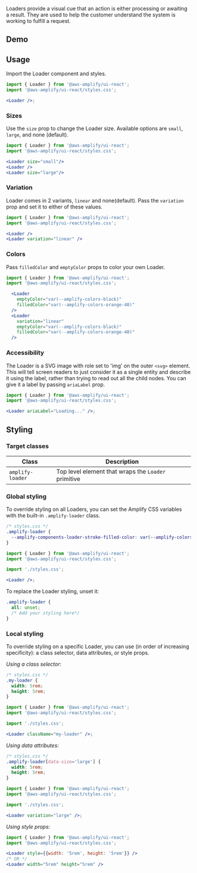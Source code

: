 

Loaders provide a visual cue that an action is either processing or awaiting a result. They are used to help the customer understand the system is working to fulfill a request.

## Demo

<LoaderDemo />

## Usage

Import the Loader component and styles.

```jsx
import { Loader } from '@aws-amplify/ui-react';
import '@aws-amplify/ui-react/styles.css';

<Loader />;
```

<Example>
  <Loader />
</Example>

### Sizes

Use the `size` prop to change the Loader size. Available options are `small`, `large`, and none (default).

```jsx
import { Loader } from '@aws-amplify/ui-react';
import '@aws-amplify/ui-react/styles.css';

<Loader size="small"/>
<Loader />
<Loader size="large"/>
```

<Example>
  <Flex alignItems="center">
    <Loader size="small" />
    <Loader />
    <Loader size="large" />
  </Flex>
</Example>

### Variation

Loader comes in 2 variants, `linear` and none(default). Pass the `variation` prop and set it to either of these values.

```jsx
import { Loader } from '@aws-amplify/ui-react';
import '@aws-amplify/ui-react/styles.css';

<Loader />
<Loader variation="linear" />
```

<Example>
  <Loader />
  <Loader variation="linear" />
</Example>

### Colors

Pass `filledColor` and `emptyColor` props to color your own Loader.

```jsx
import { Loader } from '@aws-amplify/ui-react';
import '@aws-amplify/ui-react/styles.css';

  <Loader
    emptyColor="var(--amplify-colors-black)"
    filledColor="var(--amplify-colors-orange-40)"
  />
  <Loader
    variation="linear"
    emptyColor="var(--amplify-colors-black)"
    filledColor="var(--amplify-colors-orange-40)"
  />
```

<Example>
  <Loader
    emptyColor="var(--amplify-colors-black)"
    filledColor="var(--amplify-colors-orange-40)"
  />
  <Loader
    variation="linear"
    emptyColor="var(--amplify-colors-black)"
    filledColor="var(--amplify-colors-orange-40)"
  />
</Example>

### Accessibility

The Loader is a SVG image with role set to 'img' on the outer `<svg>` element. This will tell screen readers to just consider it as a single entity and describe it using the label, rather than trying to read out all the child nodes. You can give it a label by passing `ariaLabel` prop.

```jsx
import { Loader } from '@aws-amplify/ui-react';
import '@aws-amplify/ui-react/styles.css';

<Loader ariaLabel="Loading..." />;
```

<Example>
  <Loader ariaLabel="Loading..." />
</Example>

## Styling

### Target classes

| Class            | Description                                         |
| ---------------- | --------------------------------------------------- |
| `amplify-loader` | Top level element that wraps the `Loader` primitive |

### Global styling

To override styling on all Loaders, you can set the Amplify CSS variables with the built-in `.amplify-loader` class.

```css
/* styles.css */
.amplify-loader {
  --amplify-components-loader-stroke-filled-color: var(--amplify-colors-red-80);
}
```

```jsx
import { Loader } from '@aws-amplify/ui-react';
import '@aws-amplify/ui-react/styles.css';

import './styles.css';

<Loader />;
```

<Example>
  <Loader className="global-styling-example" />
</Example>

To replace the Loader styling, unset it:

```css
.amplify-loader {
  all: unset;
  /* Add your styling here*/
}
```

### Local styling

To override styling on a specific Loader, you can use (in order of increasing specificity): a class selector, data attributes, or style props.

_Using a class selector:_

```css
/* styles.css */
.my-loader {
  width: 5rem;
  height: 5rem;
}
```

```jsx
import { Loader } from '@aws-amplify/ui-react';
import '@aws-amplify/ui-react/styles.css';

import './styles.css';

<Loader className="my-loader" />;
```

<Example>
  <Loader className="my-loader" />
</Example>

_Using data attributes:_

```css
/* styles.css */
.amplify-loader[data-size='large'] {
  width: 5rem;
  height: 5rem;
}
```

```jsx
import { Loader } from '@aws-amplify/ui-react';
import '@aws-amplify/ui-react/styles.css';

import './styles.css';

<Loader variation="large" />;
```

<Example>
  <Loader className="data-attribute-styling-example" />
</Example>

_Using style props:_

```jsx
import { Loader } from '@aws-amplify/ui-react';
import '@aws-amplify/ui-react/styles.css';

<Loader style={{width: '5rem', height: '5rem'}} />
/* OR */
<Loader width="5rem" height="5rem" />
```

<Example>
  <Loader style={{ width: '5rem', height: '5rem' }} />
  <Loader width="5rem" height="5rem" />
</Example>
